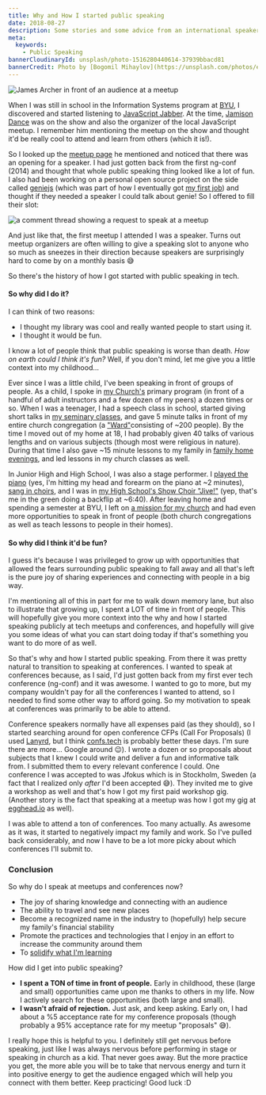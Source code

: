 ```yaml
---
title: Why and How I started public speaking
date: 2018-08-27
description: Some stories and some advice from an international speaker and trainer
meta:
  keywords:
    - Public Speaking
bannerCloudinaryId: unsplash/photo-1516280440614-37939bbacd81
bannerCredit: Photo by [Bogomil Mihaylov](https://unsplash.com/photos/ekHSHvgr27k)
---
```


![James Archer in front of an audience at a meetup](https://res.cloudinary.com/kentcdodds-com/image/upload/v1625033516/kentcdodds.com/content/blog/why-and-how-i-started-public-speaking/0.jpg)

When I was still in school in the Information Systems program at
[BYU](https://www.byu.edu), I discovered and started listening to
[JavaScript Jabber](https://devchat.tv/js-jabber). At the time,
[Jamison Dance](https://twitter.com/jergason) was on the show and also the
organizer of the local JavaScript meetup. I remember him mentioning the meetup
on the show and thought it'd be really cool to attend and learn from others
(which it is!).

So I looked up the
[meetup page](https://www.meetup.com/UtahJS-Orem-Meetup/events/156148202) he
mentioned and noticed that there was an opening for a speaker. I had just gotten
back from the first ng-conf (2014) and thought that whole public speaking thing
looked like a lot of fun. I also had been working on a personal open source
project on the side called [geniejs](https://github.com/kentcdodds/genie) (which
was part of how I eventually got
[my first job](https://github.com/kentcdodds/ama/issues/1)) and thought if they
needed a speaker I could talk about genie! So I offered to fill their slot:

![a comment thread showing a request to speak at a meetup](https://res.cloudinary.com/kentcdodds-com/image/upload/v1625033516/kentcdodds.com/content/blog/why-and-how-i-started-public-speaking/1.png)

And just like that, the first meetup I attended I was a speaker. Turns out
meetup organizers are often willing to give a speaking slot to anyone who so
much as sneezes in their direction because speakers are surprisingly hard to
come by on a monthly basis 😅

So there's the history of how I got started with public speaking in tech.

#### **So why did I do it?**

I can think of two reasons:

- I thought my library was cool and really wanted people to start using it.
- I thought it would be fun.

I know a lot of people think that public speaking is worse than death. _How on
earth could I think it's fun?_ Well, if you don't mind, let me give you a little
context into my childhood...

Ever since I was a little child, I've been speaking in front of groups of
people. As a child, I spoke in [my Church's](https://www.mormon.org) primary
program (in front of a handful of adult instructors and a few dozen of my peers)
a dozen times or so. When I was a teenager, I had a speech class in school,
started giving short talks in
[my seminary classes](https://www.mormonnewsroom.org/topic/seminary), and gave 5
minute talks in front of my entire church congregation (a
["Ward"](https://www.mormonnewsroom.org/article/ward)consisting of ~200 people).
By the time I moved out of my home at 18, I had probably given 40 talks of
various lengths and on various subjects (though most were religious in nature).
During that time I also gave ~15 minute lessons to my family in
[family home evenings](https://www.lds.org/topics/family-home-evening/purpose),
and led lessons in my church classes as well.

In Junior High and High School, I was also a stage performer. I
[played the piano](https://youtu.be/agdbnzQlMFE) (yes, I'm hitting my head and
forearm on the piano at ~2 minutes),
[sang in choirs](https://youtu.be/F5_QmWwIF3c), and I was in
[my High School's Show Choir "Jive!"](https://youtu.be/5_sRK8UUc3k) (yep, that's
me in the green doing a backflip at ~6:40). After leaving home and spending a
semester at BYU, I left on
[a mission for my church](https://www.mormonnewsroom.org/topic/missionary-program)
and had even more opportunities to speak in front of people (both church
congregations as well as teach lessons to people in their homes).

#### **So why did I think it'd be fun?**

I guess it's because I was privileged to grow up with opportunities that allowed
the fears surrounding public speaking to fall away and all that's left is the
pure joy of sharing experiences and connecting with people in a big way.

I'm mentioning all of this in part for me to walk down memory lane, but also to
illustrate that growing up, I spent a LOT of time in front of people. This will
hopefully give you more context into the why and how I started speaking publicly
at tech meetups and conferences, and hopefully will give you some ideas of what
you can start doing today if that's something you want to do more of as well.

So that's why and how I started public speaking. From there it was pretty
natural to transition to speaking at conferences. I wanted to speak at
conferences because, as I said, I'd just gotten back from my first ever tech
conference (ng-conf) and it was awesome. I wanted to go to more, but my company
wouldn't pay for all the conferences I wanted to attend, so I needed to find
some other way to afford going. So my motivation to speak at conferences was
primarily to be able to attend.

Conference speakers normally have all expenses paid (as they should), so I
started searching around for open conference CFPs (Call For Proposals) (I used
[Lanyrd](https://twitter.com/lanyrd), but I think
[confs.tech](https://confs.tech) is probably better these days. I'm sure there
are more... Google around 😉). I wrote a dozen or so proposals about subjects
that I knew I could write and deliver a fun and informative talk from. I
submitted them to every relevant conference I could. One conference I was
accepted to was Jfokus which is in Stockholm, Sweden (a fact that I realized
only _after_ I'd been accepted 😅). They invited me to give a workshop as well
and that's how I got my first paid workshop gig. (Another story is the fact that
speaking at a meetup was how I got my gig at [egghead.io](http://egghead.io) as
well).

I was able to attend a ton of conferences. Too many actually. As awesome as it
was, it started to negatively impact my family and work. So I've pulled back
considerably, and now I have to be a lot more picky about which conferences I'll
submit to.

### Conclusion

So why do I speak at meetups and conferences now?

- The joy of sharing knowledge and connecting with an audience
- The ability to travel and see new places
- Become a recognized name in the industry to (hopefully) help secure my
  family's financial stability
- Promote the practices and technologies that I enjoy in an effort to increase
  the community around them
- To [solidify what I'm learning](/blog/solidifying-what-you-learn)

How did I get into public speaking?

- **I spent a TON of time in front of people.** Early in childhood, these (large
  and small) opportunities came upon me thanks to others in my life. Now I
  actively search for these opportunities (both large and small).
- **I wasn't afraid of rejection.** Just ask, and keep asking. Early on, I had
  about a %5 acceptance rate for my conference proposals (though probably a 95%
  acceptance rate for my meetup "proposals" 😅).

I really hope this is helpful to you. I definitely still get nervous before
speaking, just like I was always nervous before performing in stage or speaking
in church as a kid. That never goes away. But the more practice you get, the
more able you will be to take that nervous energy and turn it into positive
energy to get the audience engaged which will help you connect with them better.
Keep practicing! Good luck :D

